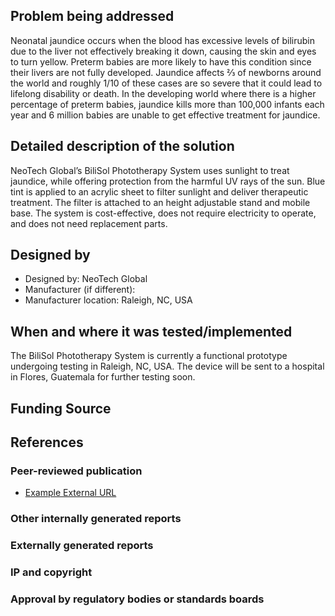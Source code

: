 {{Medical Device
|Health Topic=Child mortality
|Classification=Treatment
|Scope=Prototype
|Location=Africa, Asia, Australia, Europe, North America, South America
|Image=BiliSol Phototherapy System.JPG
|Image Caption=BiliSol Phototherapy System
}}
<!-- Please make sure to use the format provided below for consistency between all devices. -->
==Problem being addressed==
Neonatal jaundice occurs when the blood has excessive levels of bilirubin due to the liver not effectively breaking it down, causing the skin and eyes to turn yellow. Preterm babies are more likely to have this condition since their livers are not fully developed. Jaundice affects ⅔ of newborns around the world and roughly 1/10 of these cases are so severe that it could lead to lifelong disability or death. In the developing world where there is a higher percentage of preterm babies, jaundice kills more than 100,000 infants each year and 6 million babies are unable to get effective treatment for jaundice.

==Detailed description of the solution==
NeoTech Global’s BiliSol Phototherapy System uses sunlight to treat jaundice, while offering protection from the harmful UV rays of the sun. Blue tint is applied to an acrylic sheet to filter sunlight and deliver therapeutic treatment. The filter is attached to an height adjustable stand and mobile base. The system is cost-effective, does not require electricity to operate, and does not need replacement parts.

==Designed by==
*Designed by: NeoTech Global
*Manufacturer (if different):
*Manufacturer location: Raleigh, NC, USA

==When and where it was tested/implemented ==
The BiliSol Phototherapy System is currently a functional prototype undergoing testing in Raleigh, NC, USA. 
The device will be sent to a hospital in Flores, Guatemala for further testing soon.

==Funding Source==

==References==
===Peer-reviewed publication===
* [http://www.appropedia.org Example External URL]

===Other internally generated reports===
===Externally generated reports===
===IP and copyright===
===Approval by regulatory bodies or standards boards===

<!-- Add relevant categories, such as [[Category:HIV]] or [[Category:Malaria]] below this line -->